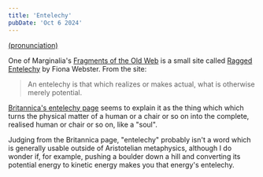 ```yaml
---
title: 'Entelechy'
pubDate: 'Oct 6 2024'
---
```


[(pronunciation)](https://www.oed.com/dictionary/entelechy_n)

One of Marginalia's [Fragments of the Old Web](https://www.marginalia.nu/links/fragments-old-web/)
is a small site called [Ragged Entelechy](http://www.oceanstar.com/) by Fiona Webster. From the site:

<blockquote cite="http://www.oceanstar.com/">An entelechy is that which realizes or makes actual,
what is otherwise merely potential.</blockquote>

[Britannica's entelechy page](https://www.britannica.com/topic/entelechy) seems to explain it as the thing which which turns the
physical matter of a human or a chair or so on into the complete, realised human or chair or so on, like a "soul".

Judging from the Britannica page, "entelechy" probably isn't a word which is generally usable outside of
Aristotelian metaphysics, although I do wonder if, for example, pushing a boulder down a hill and converting its
potential energy to kinetic energy makes you that energy's entelechy.